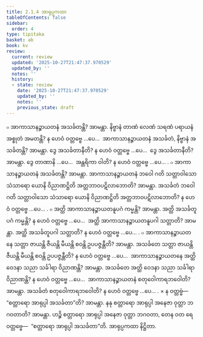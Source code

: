 ```yaml
---
title: 2.1.4 အာရုပ္ပကထာ
tableOfContents: false
sidebar:
  order: 4
type: tipitaka
basket: ab
book: kv
review:
  current: review
  updated: '2025-10-27T21:47:37.970529'
  updated_by: ''
  notes: ''
  history:
  - state: review
    date: '2025-10-27T21:47:37.970529'
    updated_by: ''
    notes: ''
    previous_state: draft
---
```



<ReviewStatus review={frontmatter.review} showDetails={true} />

<HypothesisAnnotation frontmatter={frontmatter} />

<DynamicBreadcrumb />

<Division number="455" book="kv" e="ch" v="32" p="244">

<Paragraph number="1566" book="kv">
๐ အာကာသာနဉ္စာယတနံ အသင်္ခတန္တိ? အာမန္တာ. နိဗ္ဗာနံ တာဏံ လေဏံ သရဏံ ပရာယနံ အစ္စုတံ အမတန္တိ? န ဟေဝံ ဝတ္တဗ္ဗေ …ပေ…  အာကာသာနဉ္စာယတနံ အသင်္ခတံ, နိဗ္ဗာနံ အသင်္ခတန္တိ? အာမန္တာ. ဒွေ အသင်္ခတာနီတိ? န ဟေဝံ ဝတ္တဗ္ဗေ …ပေ…  ဒွေ အသင်္ခတာနီတိ? အာမန္တာ. ဒွေ တာဏာနိ …ပေ…  အန္တရိကာ ဝါတိ? န ဟေဝံ ဝတ္တဗ္ဗေ …ပေ… .
</Paragraph>

<Paragraph number="1567" book="kv">
๐ အာကာသာနဉ္စာယတနံ အသင်္ခတန္တိ? အာမန္တာ. အာကာသာနဉ္စာယတနံ ဘဝေါ ဂတိ သတ္တာဝါသော သံသာရော ယောနိ ဝိညာဏဋ္ဌိတိ အတ္တဘာဝပဋိလာဘောတိ? အာမန္တာ. အသင်္ခတံ ဘဝေါ ဂတိ သတ္တာဝါသော သံသာရော ယောနိ ဝိညာဏဋ္ဌိတိ အတ္တဘာဝပဋိလာဘောတိ? န ဟေဝံ ဝတ္တဗ္ဗေ …ပေ… .
</Paragraph>

<Paragraph number="1568" book="kv">
๐ အတ္ထိ အာကာသာနဉ္စာယတနူပဂံ ကမ္မန္တိ? အာမန္တာ. အတ္ထိ အသင်္ခတူပဂံ ကမ္မန္တိ? န ဟေဝံ ဝတ္တဗ္ဗေ …ပေ…  အတ္ထိ အာကာသာနဉ္စာယတနူပဂါ သတ္တာတိ? အာမန္တာ. အတ္ထိ အသင်္ခတူပဂါ သတ္တာတိ? န ဟေဝံ ဝတ္တဗ္ဗေ …ပေ… .
</Paragraph>

<Paragraph number="1569" book="kv">
๐ အာကာသာနဉ္စာယတနေ သတ္တာ ဇာယန္တိ ဇီယန္တိ မီယန္တိ စဝန္တိ ဥပပဇ္ဇန္တီတိ? အာမန္တာ. အသင်္ခတေ သတ္တာ ဇာယန္တိ ဇီယန္တိ မီယန္တိ စဝန္တိ ဥပပဇ္ဇန္တီတိ? န ဟေဝံ ဝတ္တဗ္ဗေ …ပေ…  အာကာသာနဉ္စာယတနေ အတ္ထိ ဝေဒနာ သညာ သင်္ခါရာ ဝိညာဏန္တိ? အာမန္တာ. အသင်္ခတေ အတ္ထိ ဝေဒနာ သညာ သင်္ခါရာ ဝိညာဏန္တိ? န ဟေဝံ ဝတ္တဗ္ဗေ …ပေ…  အာကာသာနဉ္စာယတနံ စတုဝေါကာရဘဝေါတိ? အာမန္တာ. အသင်္ခတံ စတုဝေါကာရဘဝေါတိ? န ဟေဝံ ဝတ္တဗ္ဗေ …ပေ… .
</Paragraph>

</Division>
<Division number="456" book="kv" e="ch" v="32" p="244">

<Paragraph number="1570" book="kv">
× န ဝတ္တဗ္ဗံ—  “စတ္တာရော အာရုပ္ပါ အသင်္ခတာ”တိ? အာမန္တာ. နနု စတ္တာရော အာရုပ္ပါ အနေဇာ ဝုတ္တာ ဘဂဝတာတိ? အာမန္တာ. ဟဉ္စိ စတ္တာရော အာရုပ္ပါ အနေဇာ ဝုတ္တာ ဘဂဝတာ, တေန ဝတ ရေ ဝတ္တဗ္ဗေ—  “စတ္တာရော အာရုပ္ပါ အသင်္ခတာ”တိ.

</Paragraph>
</Division>

<Paragraph number="1571" type="center" book="kv">
အာရုပ္ပကထာ နိဋ္ဌိတာ.
</Paragraph>